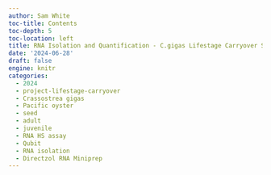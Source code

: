```yaml
---
author: Sam White
toc-title: Contents
toc-depth: 5
toc-location: left
title: RNA Isolation and Quantification - C.gigas Lifestage Carryover Seed Juvenile and Adult
date: '2024-06-28'
draft: false
engine: knitr
categories: 
  - 2024
  - project-lifestage-carryover
  - Crassostrea gigas
  - Pacific oyster
  - seed
  - adult
  - juvenile
  - RNA HS assay
  - Qubit
  - RNA isolation
  - Directzol RNA Miniprep
---
```

